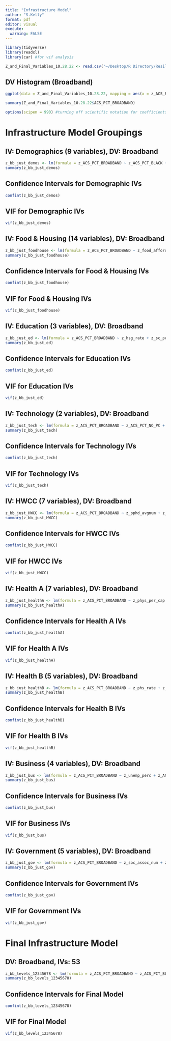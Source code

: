```yaml
---
title: "Infrastructure Model"
author: "S.Kelly"
format: pdf
editor: visual
execute: 
  warning: FALSE
---
```


```r
library(tidyverse)
library(readxl)
library(car) #for vif analysis
```

```r
Z_and_Final_Variables_10.28.22 <- read.csv("~/Desktop/R Directory/ResiliencyProject/Z_and_Final_Variables_10.28.22.csv")
```

## DV Histogram (Broadband)

```r
ggplot(data = Z_and_Final_Variables_10.28.22, mapping = aes(x = z_ACS_PCT_BROADBAND)) + geom_histogram() + labs(y = NULL)
```

```r
summary(Z_and_Final_Variables_10.28.22$ACS_PCT_BROADBAND)
```

```r
options(scipen = 990) #turning off scientific notation for coefficients
```

# Infrastructure Model Groupings

## IV: Demographics (9 variables), DV: Broadband

```r
z_bb_just_demos <- lm(formula = z_ACS_PCT_BROADBAND ~ z_ACS_PCT_BLACK + z_ACS_PCT_HISPAN + z_SVI_RPL_THEME1_SOCIECO + z_SVI_RPL_THEME2_HH_DISB + z_SVI_RPL_THEME3_MINO + z_SVI_RPL_THEME4_HH_TRANS + z_ACS_PCT_ENGL_NOT_WELL + z_ACS_PCT_NON_CITIZEN + z_ACS_MEDIAN_AGE, data = Z_and_Final_Variables_10.28.22) 
summary(z_bb_just_demos)
```

## Confidence Intervals for Demographic IVs

```r
confint(z_bb_just_demos)
```

## VIF for Demographic IVs

```r
vif(z_bb_just_demos)
```

## IV: Food & Housing (14 variables), DV: Broadband

```r
z_bb_just_foodhouse <- lm(formula = z_ACS_PCT_BROADBAND ~ z_food_afford + z_fd_enviro_indx + z_fi_percent + z_ACS_PCT_FOOD_STAMP + z_childelig_lunch_perc + z_shp_percent + z_shcb_percent + z_ACS_PCT_NO_VEH + z_ACS_PCT_RENTER_HH_CHILD + z_ACS_PCT_RENT_COST_30PCT + z_ACS_PCT_MOBILE_HOME + z_ACS_PCT_OWNED_HH + z_ACS_PCT_OWNER_HH_CHILD + z_ACS_MEDIAN_HOME_VALUE, data = Z_and_Final_Variables_10.28.22)
summary(z_bb_just_foodhouse)
```

## Confidence Intervals for Food & Housing IVs

```r
confint(z_bb_just_foodhouse)
```

## VIF for Food & Housing IVs

```r
vif(z_bb_just_foodhouse)
```

## IV: Education (3 variables), DV: Broadband

```r
z_bb_just_ed <- lm(formula = z_ACS_PCT_BROADBAND ~ z_hsg_rate + z_sc_percent + z_ms_average, data = Z_and_Final_Variables_10.28.22)
summary(z_bb_just_ed)
```

## Confidence Intervals for Education IVs

```r
confint(z_bb_just_ed)
```

## VIF for Education IVs

```r
vif(z_bb_just_ed)
```

## IV: Technology (2 variables), DV: Broadband

```r
z_bb_just_tech <- lm(formula = z_ACS_PCT_BROADBAND ~ z_ACS_PCT_NO_PC + z_ACS_PCT_SMARTPHONE, data = Z_and_Final_Variables_10.28.22)
summary(z_bb_just_tech)
```

## Confidence Intervals for Technology IVs

```r
confint(z_bb_just_tech)
```

## VIF for Technology IVs

```r
vif(z_bb_just_tech)
```

## IV: HWCC (7 variables), DV: Broadband

```r
z_bb_just_HWCC <- lm(formula = z_ACS_PCT_BROADBAND ~ z_pphd_avgnum + z_pmhd_avgnum + z_lbw_percent_lbw + z_pi_phy_inact + z_cip_perc + z_csph_perc + z_ACS_PCT_CHILD_DISAB, data = Z_and_Final_Variables_10.28.22)
summary(z_bb_just_HWCC)
```

## Confidence Intervals for HWCC IVs

```r
confint(z_bb_just_HWCC)
```

## VIF for HWCC IVs

```r
vif(z_bb_just_HWCC)
```

## IV: Health A (7 variables), DV: Broadband

```r
z_bb_just_healthA <- lm(formula = z_ACS_PCT_BROADBAND ~ z_phys_per_cap + z_mhp_per_cap + z_dents_per_cap + z_uninsur_perc + z_uc_percent + z_opcp_rate + z_TeenBirths, data = Z_and_Final_Variables_10.28.22)
summary(z_bb_just_healthA)
```

## Confidence Intervals for Health A IVs

```r
confint(z_bb_just_healthA)
```

## VIF for Health A IVs

```r
vif(z_bb_just_healthA)
```

## IV: Health B (5 variables), DV: Broadband

```r
z_bb_just_healthB <- lm(formula = z_ACS_PCT_BROADBAND ~ z_phs_rate + z_ms_perc_ann + z_AMFAR_AMATFAC + z_MP_PERCPEN + z_AHRF_RURAL_H_CLINIC, data = Z_and_Final_Variables_10.28.22)
summary(z_bb_just_healthB)
```

## Confidence Intervals for Health B IVs

```r
confint(z_bb_just_healthB)
```

## VIF for Health B IVs

```r
vif(z_bb_just_healthB)
```

## IV: Business (4 variables), DV: Broadband

```r
z_bb_just_bus <- lm(formula = z_ACS_PCT_BROADBAND ~ z_unemp_perc + z_ACS_GINI_INDEX + z_ACS_MEDIAN_HH_INCOME + z_ACS_PCT_WORK_NO_CAR, data = Z_and_Final_Variables_10.28.22)
summary(z_bb_just_bus)
```

## Confidence Intervals for Business IVs

```r
confint(z_bb_just_bus)
```

## VIF for Business IVs

```r
vif(z_bb_just_bus)
```

## IV: Government (5 variables), DV: Broadband

```r
z_bb_just_gov <- lm(formula = z_ACS_PCT_BROADBAND ~ z_soc_assoc_num + z_aeo_perc_w_acc + z_dwv_presence + z_ACS_PCT_HH_PUB_ASSIST + z_AHRF_TXC_SITE_NO_CNTRL, data = Z_and_Final_Variables_10.28.22)
summary(z_bb_just_gov)
```

## Confidence Intervals for Government IVs

```r
confint(z_bb_just_gov)
```

## VIF for Government IVs

```r
vif(z_bb_just_gov)
```

# Final Infrastructure Model

## DV: Broadband, IVs: 53

```r
z_bb_levels_12345678 <- lm(formula = z_ACS_PCT_BROADBAND ~ z_ACS_PCT_BLACK + z_ACS_PCT_HISPAN + z_SVI_RPL_THEME1_SOCIECO + z_SVI_RPL_THEME2_HH_DISB + z_SVI_RPL_THEME3_MINO + z_SVI_RPL_THEME4_HH_TRANS + z_ACS_PCT_ENGL_NOT_WELL + z_ACS_PCT_NON_CITIZEN + z_ACS_MEDIAN_AGE + z_food_afford + z_fd_enviro_indx + z_fi_percent + z_ACS_PCT_FOOD_STAMP + z_childelig_lunch_perc + z_shp_percent + z_shcb_percent + z_ACS_PCT_NO_VEH + z_ACS_PCT_RENTER_HH_CHILD + z_ACS_PCT_RENT_COST_30PCT + z_ACS_PCT_MOBILE_HOME + z_ACS_PCT_OWNED_HH + z_ACS_PCT_OWNER_HH_CHILD + z_ACS_MEDIAN_HOME_VALUE + z_hsg_rate + z_sc_percent + z_ms_average + z_ACS_PCT_NO_PC + z_ACS_PCT_SMARTPHONE + z_pphd_avgnum + z_pmhd_avgnum + z_lbw_percent_lbw + z_pi_phy_inact + z_cip_perc + z_csph_perc + z_ACS_PCT_CHILD_DISAB + z_phys_per_cap + z_mhp_per_cap + z_dents_per_cap + z_uninsur_perc + z_uc_percent + z_opcp_rate + z_TeenBirths + z_phs_rate + z_ms_perc_ann + z_AMFAR_AMATFAC + z_MP_PERCPEN + z_AHRF_RURAL_H_CLINIC + z_unemp_perc + z_ACS_GINI_INDEX + z_ACS_MEDIAN_HH_INCOME + z_ACS_PCT_WORK_NO_CAR + z_soc_assoc_num + z_aeo_perc_w_acc + z_dwv_presence + z_ACS_PCT_HH_PUB_ASSIST + z_AHRF_TXC_SITE_NO_CNTRL, data = Z_and_Final_Variables_10.28.22)
summary(z_bb_levels_12345678)
```

## Confidence Intervals for Final Model

```r
confint(z_bb_levels_12345678)
```

## VIF for Final Model

```r
vif(z_bb_levels_12345678)
```

